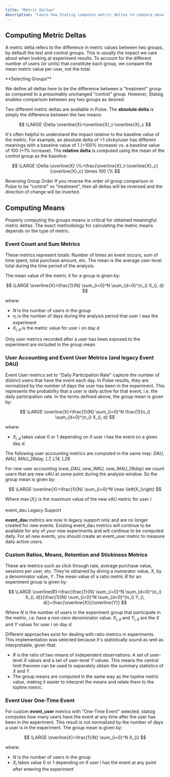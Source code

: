 ```yaml
---
title: "Metric Deltas"
description: "Learn how Statsig computes metric deltas to compare absolute and relative differences between experiment groups."
---
```


## Computing Metric Deltas

A metric delta refers to the difference in metric values between two groups, by default the test and control groups. This is usually the impact we care about when looking at experiment results. To account for the different number of users (or units) that constitute each group, we compare the mean metric value per user, not the total.

<Note>
**Selecting Groups**

We define all deltas here to be the difference between a "treatment" group as compared to a presumably unchanged "control" group. However, Statsig enables comparison between any two groups as desired.
</Note>

Two different metric deltas are available in Pulse. The **absolute delta** is simply the difference between the two means:

$$
\LARGE
\Delta \overline{X}=\overline{X}_t-\overline{X}_c
$$

It's often helpful to understand the impact relative to the baseline value of the metric. For example, an absolute delta of +1 clicks/user has different meanings with a baseline value of 1 (+100% increase) vs. a baseline value of 100 (+1% increase). The **relative delta** is computed using the mean of the control group as the baseline:

$$
\LARGE
\Delta \overline{X} \%=\frac{\overline{X}_t-\overline{X}_c}{\overline{X}_c} \times 100 \%
$$

<Note> Reversing Group Order
If you reverse the order of group comparison in Pulse to be "control" vs "treatment", then all deltas will be reversed and the direction of change will be inverted.
</Note>

## Computing Means

Properly computing the groups means is critical for obtained meaningful metric deltas. The exact methodology for calculating the metric means depends on the type of metric.

### Event Count and Sum Metrics

These metrics represent totals: Number of times an event occurs, sum of time spent, total purchase amount, etc. The mean is the average user-level total during the time period of the analysis.

The mean value of the metric $X$ for a group is given by:

$$
\LARGE
\overline{X}=\frac{1}{N} \sum_{i=0}^N \sum_{d=0}^{n_i} X_{i, d}
$$

where:

- $N$ is the number of users in the group
- $n_i$ is the number of days during the analysis period that user $i$ was the experiment
- $X_{i,d}$ is the metric value for user $i$ on day $d$

<Note>
Only user metrics recorded after a user has been exposed to the experiment are included in the group mean.
</Note>

### User Accounting and Event User Metrics (and legacy Event DAU)

Event User metrics set to "Daily Participation Rate" capture the number of distinct users that have the event each day. In Pulse results, they are normalized by the number of days the user has been in the experiment. This represents the probability that a user is daily active for that event, i.e. the daily participation rate. In the terms defined above, the group mean is given by:

$$
\LARGE
\overline{X}=\frac{1}{N} \sum_{i=0}^N \frac{1}{n_i} \sum_{d=0}^{n_i} X_{i, d}
$$

where:

- $X_{i,d}$ takes value 0 or 1 depending on if user $i$ has the event on a given day $d$.

The following user accounting metrics are computed in the same may: _DAU, WAU, MAU_28day, L7, L14, L28_

For new user accounting (_new_DAU, new_WAU, new_MAU_28day_) we count users that are new xAU at some point during the analysis window. So the group mean is given by:

$$
\LARGE
\overline{X}=\frac{1}{N} \sum_{i=0}^N \max \left(X_i\right)
$$

Where $\max(X_i)$ is the maximum value of the new xAU metric for user $i$.

<Note> event_dau Legacy Support

**event_dau** metrics are now in legacy support only and are no longer created for new events. Existing event_dau metrics will continue to be available for any of your new experiments and will continue to be computed daily. For all new events, you should create an event_user metric to measure daily active users.

</Note>

### Custom Ratios, Means, Retention and Stickiness Metrics

These are metrics such as click through rate, average purchase value, sessions per user, etc. They're obtained by diving a numerator value, $X$, by a denominator value, $Y$. The mean value of a ratio metric $R$ for an experiment group is given by:

$$
\LARGE
\overline{R}=\frac{\frac{1}{N} \sum_{i=0}^N \sum_{d=0}^{n_i} X_{i, d}}{\frac{1}{N} \sum_{i=0}^N \sum_{d=0}^{n_i} Y_{i, d}}=\frac{\overline{X}}{\overline{Y}}
$$

Where $N$ is the number of users in the experiment group that participate in the metric, i.e. have a non-zero denominator value. $X_{i,d}$ and $Y_{i,d}$ are the $X$ and $Y$ values for user $i$ on day $d$.

Different approaches exist for dealing with ratio metrics in experiments. This implementation was selected because it's statistically sound as well as interpretable, given that:

- $R$ is the ratio of two means of independent observations: A set of user-level $X$ values and a set of user-level $Y$ values. This means the central limit theorem can be used to separately obtain the summary statistics of $X$ and $Y$.
- The group means are computed in the same way as the topline metric value, making it easier to interpret the means and relate them to the topline metric.

### Event User One-Time Event

For custom **event_user** metrics with "One-Time Event" selected, statsig computes how many users have the event at any time after the user has been in the experiment. This result is not normalized by the number of days a user is in the experiment. The group mean is given by:

$$
\LARGE
\overline{X}=\frac{1}{N} \sum_{i=0}^N X_{i}
$$

where:

- $N$ is the number of users in the group
- $X_{i}$ takes value 0 or 1 depending on if user $i$ has the event at any point after entering the experiment

